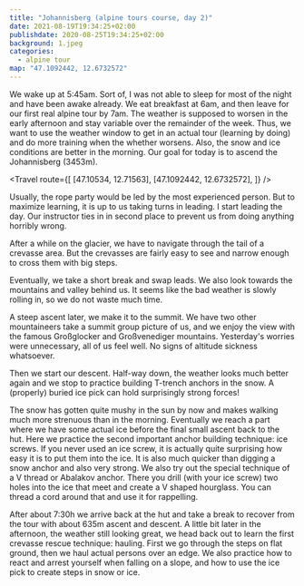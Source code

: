 ```yaml
---
title: "Johannisberg (alpine tours course, day 2)"
date: 2021-08-19T19:34:25+02:00
publishdate: 2020-08-25T19:34:25+02:00
background: 1.jpeg
categories:
  - alpine tour
map: "47.1092442, 12.6732572"
---
```


We wake up at 5:45am. Sort of, I was not able to sleep for most of the night and
have been awake already. We eat breakfast at 6am, and then leave for our first
real alpine tour by 7am. The weather is supposed to worsen in the early
afternoon and stay variable over the remainder of the week. Thus, we want to use
the weather window to get in an actual tour (learning by doing) and do more
training when the whether worsens. Also, the snow and ice conditions are better
in the morning. Our goal for today is to ascend the Johannisberg (3453m).

<Travel
  route={[
    [47.10534, 12.71563],
    [47.1092442, 12.6732572],
  ]}
/>

Usually, the rope party would be led by the most experienced person. But to
maximize learning, it is up to us taking turns in leading. I start leading the
day. Our instructor ties in in second place to prevent us from doing anything
horribly wrong.

<Rimg src="1.jpeg" alt="Leading the rope party." />

<Gallery>
  <Rimg src="IMG-20210822-WA0055.jpeg" alt="On the way to the Johannisberg." />
  <Rimg src="2.jpeg" alt="The rope party." />
  <Rimg src="3.jpeg" alt="Me tied in." />
  <Rimg src="IMG-20210822-WA0063.jpeg" alt="On the way to the Johannisberg." />
</Gallery>

<Pano
  src="IMG_20210819_081245_IMG_20210819_081252.jpeg"
  alt="Panoramic view of our ascent line."
/>

After a while on the glacier, we have to navigate through the tail of a crevasse
area. But the crevasses are fairly easy to see and narrow enough to cross them
with big steps.

<Rimg src="4.jpeg" alt="Crevasses in the glacier." />

Eventually, we take a short break and swap leads. We also look towards the
mountains and valley behind us. It seems like the bad weather is slowly rolling
in, so we do not waste much time.

<Rimg src="5.jpeg" caption="Weather rolling in?" />

A steep ascent later, we make it to the summit. We have two other
mountaineers take a summit group picture of us, and we enjoy the view with the
famous Großglocker and Großvenediger mountains. Yesterday's
worries were unnecessary, all of us feel well. No signs of altitude sickness
whatsoever.

<Rimg src="6.jpeg" alt="Group summit picture" />

<Pano
  src="IMG_20210819_095705_IMG_20210819_095720.jpeg"
  alt="View from the Johannisberg."
/>

<Gallery>
  <Rimg src="7.jpeg" alt="View from the Johannisberg." />
  <Rimg src="8.jpeg" alt="View from the Johannisberg." />
  <Rimg src="9.jpeg" alt="View from the Johannisberg." />
  <Rimg src="10.jpeg" alt="View from the Johannisberg." />
</Gallery>

Then we start our descent. Half-way down, the weather looks much better again and
we stop to practice building T-trench anchors in the snow. A (properly) buried
ice pick can hold surprisingly strong forces!

<Gallery>
  <Rimg src="11.jpeg" alt="Descending" />
  <Rimg src="12.jpeg" alt="Practicing anchor building" />
  <Rimg src="13.jpeg" alt="Descending" />
</Gallery>

The snow has gotten quite mushy in the sun by now and makes walking much more
strenuous than in the morning. Eventually we reach a part where we have some
actual ice before the final small ascent back to the hut. Here we practice the
second important anchor building technique: ice screws. If you never used an ice
screw, it is actually quite surprising how easy it is to put them into the ice.
It is also much quicker than digging a snow anchor and also very strong. We also
try out the special technique of a V thread or Abalakov anchor. There you drill
(with your ice screw) two holes into the ice that meet and create a V shaped
hourglass. You can thread a cord around that and use it for rappelling.

<Gallery>
  <Rimg src="15.jpeg" caption="Practicing with ice screws." />
  <Rimg src="17.jpeg" caption="Back on actual rock." />
</Gallery>

After about 7:30h we arrive back at the hut and take a break to recover from the
tour with about 635m ascent and descent. A little bit later in the afternoon,
the weather still looking great, we head back out to learn the first crevasse
rescue technique: hauling. First we go through the steps on flat ground, then we
haul actual persons over an edge. We also practice how to react and arrest
yourself when falling on a slope, and how to use the ice pick to create steps in
snow or ice.

<Gallery>
  <Rimg src="IMG_0549.jpeg" alt="Waiting for rescue under the edge" />
  <Rimg src="18.jpeg" alt="Under the edge" />
</Gallery>

<Nextday />
